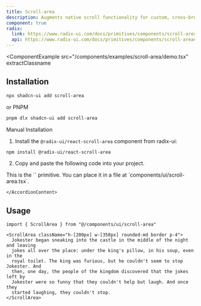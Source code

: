 ```yaml
---
title: Scroll-area
description: Augments native scroll functionality for custom, cross-browser styling.
component: true
radix:
  link: https://www.radix-ui.com/docs/primitives/components/scroll-area
  api: https://www.radix-ui.com/docs/primitives/components/scroll-area#api-reference
---
```


<ComponentExample
  src="/components/examples/scroll-area/demo.tsx"
  extractClassname
>
  <ScrollAreaDemo />
</ComponentExample>

## Installation

```bash
npx shadcn-ui add scroll-area
```
or PNPM
```bash
pnpm dlx shadcn-ui add scroll-area
```

<Accordion type="single" collapsible>
  <AccordionItem value="manual-installation">
    <AccordionTrigger>Manual Installation</AccordionTrigger>
    <AccordionContent>

1. Install the `@radix-ui/react-scroll-area` component from radix-ui:

```bash
npm install @radix-ui/react-scroll-area
```

2. Copy and paste the following code into your project.

<ComponentSource src="/components/ui/scroll-area.tsx" />

<Callout>
  This is the `<ScrollArea />` primitive. You can place it in a file at
  `components/ui/scroll-area.tsx`.
</Callout>

    </AccordionContent>

  </AccordionItem>
</Accordion>

## Usage

```tsx
import { ScrollArea } from "@/components/ui/scroll-area"
```

```tsx
<ScrollArea className="h-[200px] w-[350px] rounded-md border p-4">
  Jokester began sneaking into the castle in the middle of the night and leaving
  jokes all over the place: under the king's pillow, in his soup, even in the
  royal toilet. The king was furious, but he couldn't seem to stop Jokester. And
  then, one day, the people of the kingdom discovered that the jokes left by
  Jokester were so funny that they couldn't help but laugh. And once they
  started laughing, they couldn't stop.
</ScrollArea>
```
